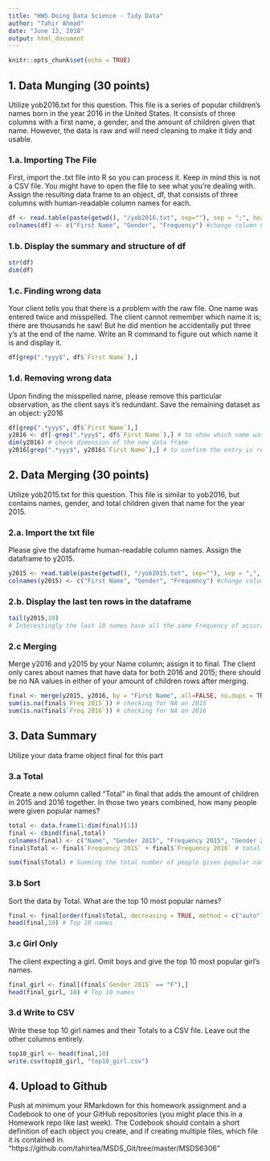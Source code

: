 ```yaml
---
title: "HW5 Doing Data Science - Tidy Data"
author: "Tahir Ahmad"
date: "June 13, 2018"
output: html_document
---
```


```r
knitr::opts_chunk$set(echo = TRUE)
```

## 1. Data Munging (30 points)

Utilize yob2016.txt for this question. This file is a series of popular children's names born in the year 2016 in the United States.  It consists of three columns with a first name, a gender, and the amount of children given that name.  However, the data is raw and will need cleaning to make it tidy and usable.

### 1.a. Importing The File
First, import the .txt file into R so you can process it.  Keep in mind this is not a CSV file.  You might have to open the file to see what you're dealing with.  Assign the resulting data frame to an object, df, that consists of three columns with human-readable column names for each.
```r
df <- read.table(paste(getwd(), "/yob2016.txt", sep=""), sep = ";", header=FALSE) #importing the txt file
colnames(df) <- c("First Name", "Gender", "Frequency") #change column names
```

### 1.b. Display the summary and structure of df
```r
str(df)
dim(df)
```

### 1.c. Finding wrong data
Your client tells you that there is a problem with the raw file.  One name was entered twice and misspelled.  The client cannot remember which name it is; there are thousands he saw! But he did mention he accidentally put three y's at the end of the name.  Write an R command to figure out which name it is and display it.
```r
df[grep(".*yyy$", df$`First Name`),]
```

### 1.d. Removing wrong data
Upon finding the misspelled name, please remove this particular observation, as the client says it's redundant.  Save the remaining dataset as an object: y2016 
```r
df[grep(".*yyy$", df$`First Name`),]
y2016 <- df[-grep(".*yyy$", df$`First Name`),] # to show which name was it
dim(y2016) # check dimension of the new data frame
y2016[grep(".*yyy$", y2016$`First Name`),] # to confirm the entry is removed
```


## 2.	Data Merging (30 points)
Utilize yob2015.txt for this question.  This file is similar to yob2016, but contains names, gender, and total children given that name for the year 2015.

### 2.a. Import the txt file
Please give the dataframe human-readable column names.  Assign the dataframe to y2015.  
```r
y2015 <- read.table(paste(getwd(), "/yob2015.txt", sep=""), sep = ",", header=FALSE) #importing the txt file
colnames(y2015) <- c("First Name", "Gender", "Frequency") #change column names
```

### 2.b. Display the last ten rows in the dataframe
```r
tail(y2015,10)
# Interestingly the last 10 names have all the same Frequency of occurances
```

### 2.c Merging
Merge y2016 and y2015 by your Name column; assign it to final.  The client only cares about names that have data for both 2016 and 2015; there should be no NA values in either of your amount of children rows after merging.
```r
final <- merge(y2015, y2016, by = "First Name", all=FALSE, no.dups = TRUE)
sum(is.na(final$`Freq 2015`)) # checking for NA on 2015
sum(is.na(final$`Freq 2016`)) # checking for NA on 2016
```

## 3. Data Summary
Utilize your data frame object final for this part

### 3.a Total
Create a new column called "Total" in final that adds the amount of children in 2015 and 2016 together.  In those two years combined, how many people were given popular names?
```r
total <- data.frame(1:dim(final)[1])
final <- cbind(final,total)
colnames(final) <- c("Name", "Gender 2015", "Frequency 2015", "Gender 2016", "Frequency 2016", "Total")
final$Total <- final$`Frequency 2015` + final$`Frequency 2016` # totaling 2015 and 2016

sum(final$Total) # Summing the total number of people given popular names in 2015 and 2016
```

### 3.b Sort
Sort the data by Total.  What are the top 10 most popular names?
```r
final <- final[order(final$Total, decreasing = TRUE, method = c("auto")),]
head(final,10) # Top 10 names
```

### 3.c Girl Only
The client expecting a girl. Omit boys and give the top 10 most popular girl's names.
```r
final_girl <- final[(final$`Gender 2015` == "F"),]
head(final_girl, 10) # Top 10 names
```

### 3.d Write to CSV
Write these top 10 girl names and their Totals to a CSV file.  Leave out the other columns entirely.
```r
top10_girl <- head(final,10)
write.csv(top10_girl, "top10_girl.csv")
```

## 4. Upload to Github
Push at minimum your RMarkdown for this homework assignment and a Codebook to one of your GitHub repositories (you might place this in a Homework repo like last week).  The Codebook should contain a short definition of each object you create, and if creating multiple files, which file it is contained in. 
"https://github.com/tahirtea/MSDS_Git/tree/master/MSDS6306"

